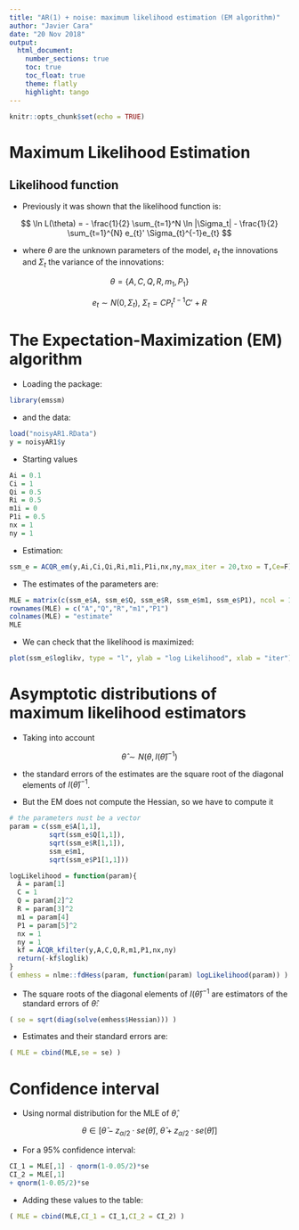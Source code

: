 ```yaml
---
title: "AR(1) + noise: maximum likelihood estimation (EM algorithm)"
author: "Javier Cara"
date: "20 Nov 2018"
output: 
  html_document:
    number_sections: true
    toc: true
    toc_float: true
    theme: flatly
    highlight: tango
---
```


```r
knitr::opts_chunk$set(echo = TRUE)
```

# Maximum Likelihood Estimation

## Likelihood function

- Previously it was shown that the likelihood function is:

$$
\ln L(\theta) = - \frac{1}{2} \sum_{t=1}^N \ln |\Sigma_t| - \frac{1}{2} \sum_{t=1}^{N} e_{t}' \Sigma_{t}^{-1}e_{t}
$$


- where $\theta$ are the unknown parameters of the model, $e_t$ the innovations and $\Sigma_t$ the variance of the innovations:

$$
\theta = \{A, C, Q, R, m_1, P_1 \}
$$

$$
e_t \sim N(0,\Sigma_t), \ \Sigma_t = C P_{t}^{t-1} C' + R
$$

# The Expectation-Maximization (EM) algorithm

- Loading the package:

```r
library(emssm)
```

- and the data:

```r
load("noisyAR1.RData")
y = noisyAR1$y
```

- Starting values

```r
Ai = 0.1
Ci = 1
Qi = 0.5
Ri = 0.5
m1i = 0
P1i = 0.5
nx = 1
ny = 1
```

- Estimation:

```r
ssm_e = ACQR_em(y,Ai,Ci,Qi,Ri,m1i,P1i,nx,ny,max_iter = 20,txo = T,Ce=F)
```

- The estimates of the parameters are:

```r
MLE = matrix(c(ssm_e$A, ssm_e$Q, ssm_e$R, ssm_e$m1, ssm_e$P1), ncol = 1)
rownames(MLE) = c("A","Q","R","m1","P1")
colnames(MLE) = "estimate"
MLE
```

- We can check that the likelihood is maximized:

```r
plot(ssm_e$loglikv, type = "l", ylab = "log Likelihood", xlab = "iter")
```


# Asymptotic distributions of maximum likelihood estimators

- Taking into account

$$
\hat \theta \sim N \left( \theta, I(\hat \theta)^{-1} \right)
$$

- the standard errors of the estimates are the square root of the diagonal elements of $I(\hat \theta)^{-1}$.

- But the EM does not compute the Hessian, so we have to compute it

```r
# the parameters nust be a vector
param = c(ssm_e$A[1,1], 
          sqrt(ssm_e$Q[1,1]),
          sqrt(ssm_e$R[1,1]),
          ssm_e$m1,
          sqrt(ssm_e$P1[1,1]))

logLikelihood = function(param){
  A = param[1]
  C = 1
  Q = param[2]^2
  R = param[3]^2
  m1 = param[4]
  P1 = param[5]^2
  nx = 1
  ny = 1
  kf = ACQR_kfilter(y,A,C,Q,R,m1,P1,nx,ny)
  return(-kf$loglik)
}
( emhess = nlme::fdHess(param, function(param) logLikelihood(param)) )
```

- The square roots of the diagonal elements of $I(\hat \theta)^{-1}$ are estimators of the standard errors of $\hat \theta$:

```r
( se = sqrt(diag(solve(emhess$Hessian))) )
```

- Estimates and their standard errors are:

```r
( MLE = cbind(MLE,se = se) )
```

# Confidence interval

- Using normal distribution for the MLE of $\hat \theta$, 

$$
\theta \in [\hat \theta - z_{\alpha/2} \cdot se(\hat \theta), \ \hat \theta + z_{\alpha/2} \cdot se(\hat \theta)]
$$

- For a 95% confidence interval:

```r
CI_1 = MLE[,1] - qnorm(1-0.05/2)*se
CI_2 = MLE[,1]
+ qnorm(1-0.05/2)*se
```

- Adding these values to the table:

```r
( MLE = cbind(MLE,CI_1 = CI_1,CI_2 = CI_2) )
```





